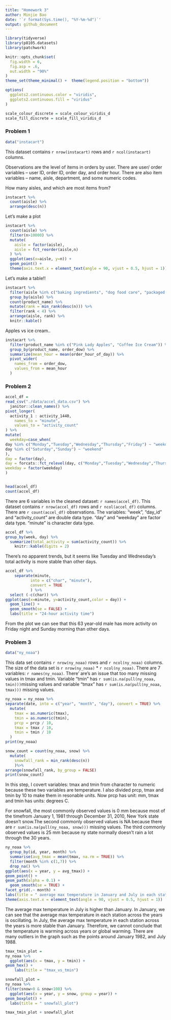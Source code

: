 ```yaml
---
title: "Homework 3"
author: Minjie Bao
date: '`r format(Sys.time(), "%Y-%m-%d")`'
output: github_document
---
```


```r
library(tidyverse)
library(p8105.datasets)
library(patchwork)

knitr::opts_chunk$set(
  fig.width = 6,
  fig.asp = .6,
  out.width = "90%"
)
theme_set(theme_minimal() +  theme(legend.position = "bottom"))

options(
  ggplots2.continuous.color = "viridis",
  ggplots2.continuous.fill = "viridus"
)

scale_colour_discrete = scale_colour_viridis_d
scale_fill_discrete = scale_fill_viridis_d
```


### Problem 1

```r
data("instacart")
```

This dataset contains `r nrow(instacart)` rows and `r ncol(instacart)` columns.

Observations are the level of items in orders by user. There are user/ order variables -- user ID, order ID, order day, and order hour. There are also item variables -- name, aisle, department, and some numeric codes.

How many aisles, and which are most items from?
```r
instacart %>% 
  count(aisle) %>% 
  arrange(desc(n))
```

 Let's make a plot
```r
instacart %>% 
  count(aisle) %>% 
  filter(n>10000) %>% 
  mutate(
    aisle = factor(aisle),
    aisle = fct_reorder(aisle,n)
  ) %>% 
  ggplot(aes(x=aisle, y=n)) +
  geom_point() +
  theme(axis.text.x = element_text(angle = 90, vjust = 0.5, hjust = 1))
```
 
Let's make a table!!
```r
instacart %>% 
  filter(aisle %in% c("baking ingredients", "dog food care", "packaged vegetables fruits")) %>% 
  group_by(aisle) %>% 
  count(product_name) %>% 
  mutate(rank = min_rank(desc(n))) %>% 
  filter(rank < 4) %>% 
  arrange(aisle, rank) %>% 
  knitr::kable()
```

Apples vs ice cream..
```r
instacart %>% 
  filter(product_name %in% c("Pink Lady Apples", "Coffee Ice Cream")) %>% 
  group_by(product_name, order_dow) %>% 
  summarize(mean_hour = mean(order_hour_of_day)) %>% 
  pivot_wider(
    names_from = order_dow,
    values_from = mean_hour
  )
```



### Problem 2
```r
accel_df =
read_csv("./data/accel_data.csv") %>% 
  janitor::clean_names() %>% 
pivot_longer(
  activity_1 : activity_1440,
    names_to = "minute",
    values_to = "activity_count"
) %>% 
mutate(
  weekday=case_when(
day %in% c("Monday","Tuesday","Wednesday","Thursday","Friday") ~ "weekday",
day %in% c("Saturday","Sunday") ~ "weekend"
),
day = factor(day),
day = forcats::fct_relevel(day, c("Monday","Tuesday","Wednesday","Thursday","Friday","Saturday","Sunday")),
weekday = factor(weekday) 
)


head(accel_df)
count(accel_df)
```

There are 6 variables in the cleaned dataset: `r names(accel_df)`. This dataset contains `r nrow(accel_df)` rows and `r ncol(accel_df)` columns. There are `r count(accel_df)` observations. The variables: "week", "day_id" and "activity_count" are double data type. "day" and "weekday" are factor data type. "minute" is character data type.


```r
accel_df %>% 
group_by(week, day) %>% 
  summarize(total_activity = sum(activity_count)) %>% 
    knitr::kable(digits = 2)
```

There's no apparent trends, but it seems like Tuesday and Wednesday's total activity is more stable than other days.

```r
accel_df %>% 
    separate(minute, 
           into = c("char", "minute"),
           convert = TRUE
           ) %>% 
  select (-c(char)) %>% 
ggplot(aes(x=minute, y=activity_count,color = day)) +
  geom_line() +
  geom_smooth(se = FALSE) +
  labs(title = "24-hour activity time")
```

From the plot we can see that this 63 year-old male has more activity on Friday night and Sunday morning than other days.

### Problem 3
```r
data("ny_noaa") 
```

This data set contains `r nrow(ny_noaa)` rows and `r ncol(ny_noaa)` columns. The size of the data set is `r nrow(ny_noaa)` * `r ncol(ny_noaa)`. There are 7 variables: `r names(ny_noaa)`. There' are's an issue that too many missing values in tmax and tmin. Variable "tmin" has `r sum(is.na(pull(ny_noaa, tmin)))`missing values and variable "tmax" has `r sum(is.na(pull(ny_noaa, tmax)))` missing values.

```r
ny_noaa = ny_noaa %>% 
separate(date, into = c("year", "month", "day"), convert = TRUE) %>% 
  mutate(
    tmax = as.numeric(tmax),
    tmin = as.numeric(tmin),
    prcp = prcp / 10,
    tmax = tmax / 10,
    tmin = tmin / 10
  ) 
print(ny_noaa)

snow_count = count(ny_noaa, snow) %>% 
  mutate(
    snowfall_rank = min_rank(desc(n))
    )%>% 
arrange(snowfall_rank, by_group = FALSE)
print(snow_count)
```

In this step, I covert variables: tmax and tmin from character to numeric because these two variables are temperature. I also divided prcp, tmax and tmin by 10 to make them in resonable units. Now prcp has unit: mm, tmax and tmin has units: degrees C.

For snowfall, the most commonly observed values is 0 mm because most of the timefrom January 1, 1981 through December 31, 2010, New York state doesn't snow.The second commonly observed values is NA because there are `r sum(is.na(pull(ny_noaa, snow)))` missing values. The third commonly observed values is 25 mm because ny state normally doesn't rain a lot through the 30 years.

```r
ny_noaa %>% 
  group_by(id, year, month) %>% 
  summarise(avg_tmax = mean(tmax, na.rm = TRUE)) %>% 
  filter(month %in% c(1,7)) %>% 
  drop_na() %>% 
ggplot(aes(x = year, y = avg_tmax)) +
geom_point() + 
geom_path(alpha = 0.1) +
  geom_smooth(se = TRUE) +
facet_grid(.~ month) + 
labs(title = " average max temperature in January and July in each station across years", x = "year", y = "average max temperature (C)") +
theme(axis.text.x = element_text(angle = 90, vjust = 0.5, hjust = 1))
```

The average max temperature in July is higher than January. In January, we can see that the average max temperature in each station across the years is oscillating. In July, the average max temperature in each station across the years is more stable than January. Therefore, we cannot conclude that the temperature is warming across years or global warming. There are many outliers in the graph such as the points around January 1982, and July 1988.

```r
tmax_tmin_plot =
ny_noaa %>% 
  ggplot(aes(x = tmax, y = tmin)) +
geom_hex() +
    labs(title = "tmax_vs_tmin")

snowfall_plot = 
ny_noaa %>% 
filter(snow>0 & snow<100) %>% 
  ggplot(aes(x = year, y = snow, group = year)) +
geom_boxplot() +
  labs(title = " snowfall_plot")

tmax_tmin_plot + snowfall_plot
```


